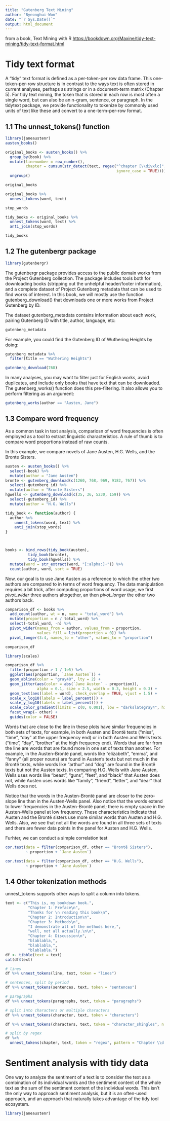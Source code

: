 ```yaml
---
title: "Gutenberg Text Mining"
author: "Byeonghui-Won"
date: "`r Sys.Date()`"
output: html_document
---
```


from a book, Text Mining with R [https://bookdown.org/Maxine/tidy-text-mining/tidy-text-format.html](https://bookdown.org/Maxine/tidy-text-mining/tidy-text-format.html)

# Tidy text format

A “tidy” text format is defined as a per-token-per row data frame. This one-token-per-row structure is in contrast to the ways text is often stored in current analyses, perhaps as strings or in a document-term matrix (Chapter 5). For tidy text mining, the token that is stored in each row is most often a single word, but can also be an n-gram, sentence, or paragraph. In the tidytext package, we provide functionality to tokenize by commonly used units of text like these and convert to a one-term-per-row format.

## 1.1 The unnest_tokens() function

```r
library(janeaustenr)
austen_books()
```

```r
original_books <- austen_books() %>%
  group_by(book) %>%
  mutate(linenumber = row_number(),
         chapter = cumsum(str_detect(text, regex("^chapter [\\divxlc]",
                                                 ignore_case = TRUE)))) %>%
  ungroup()

original_books
```


```r
original_books %>%
  unnest_tokens(word, text)
```


```r
stop_words 

tidy_books <- original_books %>%
  unnest_tokens(word, text) %>% 
  anti_join(stop_words)

tidy_books
```

## 1.2 The gutenbergr package


```r
library(gutenbergr)
```

The gutenbergr package provides access to the public domain works from the Project Gutenberg collection. The package includes tools both for downloading books (stripping out the unhelpful header/footer information), and a complete dataset of Project Gutenberg metadata that can be used to find works of interest. In this book, we will mostly use the function gutenberg_download() that downloads one or more works from Project Gutenberg by ID.

The dataset gutenberg_metadata contains information about each work, pairing Gutenberg ID with title, author, language, etc:

```r
gutenberg_metadata
```



For example, you could find the Gutenberg ID of Wuthering Heights by doing:


```r
gutenberg_metadata %>%
  filter(title == "Wuthering Heights")

gutenberg_download(768)
```


In many analyses, you may want to filter just for English works, avoid duplicates, and include only books that have text that can be downloaded. The gutenberg_works() function does this pre-filtering. It also allows you to perform filtering as an argument:

```r
gutenberg_works(author == "Austen, Jane")
```


## 1.3 Compare word frequency
As a common task in text analysis, compariosn of word frequencies is often employed as a tool to extract linguistic characteristics. A rule of thumb is to compare word proportions instead of raw counts.

In this example, we compare novels of Jane Austen, H.G. Wells, and the Bronte Sisters.

```r
austen <- austen_books() %>% 
  select(-book) %>% 
  mutate(author = "Jane Austen")
bronte <- gutenberg_download(c(1260, 768, 969, 9182, 767)) %>%
  select(-gutenberg_id) %>% 
  mutate(author = "Brontë Sisters")
hgwells <- gutenberg_download(c(35, 36, 5230, 159)) %>% 
  select(-gutenberg_id) %>% 
  mutate(author = "H.G. Wells")

tidy_book <- function(author) {
  author %>% 
    unnest_tokens(word, text) %>% 
    anti_join(stop_words)
}



books <- bind_rows(tidy_book(austen),
          tidy_book(bronte),
          tidy_book(hgwells)) %>% 
  mutate(word = str_extract(word, "[:alpha:]+")) %>% 
  count(author, word, sort = TRUE)
```


Now, our goal is to use Jane Austen as a reference to which the other two authors are compared to in terms of word frequency. The data manipulation requires a bit trick, after computing proportions of word usage, we first _pivot_wider_ three authors altogether, an then _pivot_longer_ the other two authors back.

```r
comparison_df <- books %>%
  add_count(author, wt = n, name = "total_word") %>% 
  mutate(proportion = n / total_word) %>% 
  select(-total_word, -n) %>% 
  pivot_wider(names_from = author, values_from = proportion, 
              values_fill = list(proportion = 0)) %>%
  pivot_longer(3:4, names_to = "other", values_to = "proportion")

comparison_df
```




```r
library(scales)

comparison_df %>% 
  filter(proportion > 1 / 1e5) %>% 
  ggplot(aes(proportion, `Jane Austen`)) +
  geom_abline(color = "gray40", lty = 2) +
  geom_jitter(aes(color = abs(`Jane Austen` - proportion)),
              alpha = 0.1, size = 2.5, width = 0.3, height = 0.3) +
  geom_text(aes(label = word), check_overlap = TRUE, vjust = 1.5) + 
  scale_x_log10(labels = label_percent()) +
  scale_y_log10(labels = label_percent()) + 
  scale_color_gradient(limits = c(0, 0.001), low = "darkslategray4", high = "gray75") + 
  facet_wrap(~ other) + 
  guides(color = FALSE)
```


Words that are close to the line in these plots have similar frequencies in both sets of texts, for example, in both Austen and Brontë texts (“miss”, “time”, “day” at the upper frequency end) or in both Austen and Wells texts (“time”, “day”, “brother” at the high frequency end). Words that are far from the line are words that are found more in one set of texts than another. For example, in the Austen-Brontë panel, words like “elizabeth”, “emma”, and “fanny” (all proper nouns) are found in Austen’s texts but not much in the Brontë texts, while words like “arthur” and “dog” are found in the Brontë texts but not the Austen texts. In comparing H.G. Wells with Jane Austen, Wells uses words like “beast”, “guns”, “feet”, and “black” that Austen does not, while Austen uses words like “family”, “friend”, “letter”, and “dear” that Wells does not.

Notice that the words in the Austen-Brontë panel are closer to the zero-slope line than in the Austen-Wells panel. Also notice that the words extend to lower frequencies in the Austen-Brontë panel; there is empty space in the Austen-Wells panel at low frequency. These characteristics indicate that Austen and the Brontë sisters use more similar words than Austen and H.G. Wells. Also, we see that not all the words are found in all three sets of texts and there are fewer data points in the panel for Austen and H.G. Wells.

Furhter, we can conduct a simple correlation test

```r
cor.test(data = filter(comparison_df, other == "Brontë Sisters"),
         ~ proportion + `Jane Austen`)

cor.test(data = filter(comparison_df, other == "H.G. Wells"),
         ~ proportion + `Jane Austen`)
```


## 1.4 Other tokenization methods

unnest_tokens supports other ways to split a column into tokens.

```r
text <- c("This is, my bookdown book.",
          "Chapter 1: Preface\n", 
          "Thanks for \n reading this book\n",
          "Chapter 2: Introduction\n",
          "Chapter 3: Methods\n",
          "I demonstrate all of the methods here,",
          "well, not all actually.\n\n",
          "Chapter 4: Discussion\n",
          "blablabla,",
          "blablabla,",
          "blablabla.")
df <- tibble(text = text)
cat(df$text)
```




```r
# lines
df %>% unnest_tokens(line, text, token = "lines")

# sentences, split by period
df %>% unnest_tokens(sentences, text, token = "sentences")

# paragraphs
df %>% unnest_tokens(paragraphs, text, token = "paragraphs")
```




```r
# split into characters or multiple characters 
df %>% unnest_tokens(character, text, token = "characters")

df %>% unnest_tokens(characters, text, token = "character_shingles", n = 4)
```




```r
# split by regex
df %>% 
  unnest_tokens(chapter, text, token = "regex", pattern = "Chapter \\d:")
```

# Sentiment analysis with tidy data

One way to analyze the sentiment of a text is to consider the text as a combination of its individual words and the sentiment content of the whole text as the sum of the sentiment content of the individual words. This isn’t the only way to approach sentiment analysis, but it is an often-used approach, and an approach that naturally takes advantage of the tidy tool ecosystem.


```r
library(janeaustenr)
```




```r

```




```r

```




```r

```




```r

```




```r

```




```r

```




```r

```




```r

```




```r

```




```r

```




```r

```




